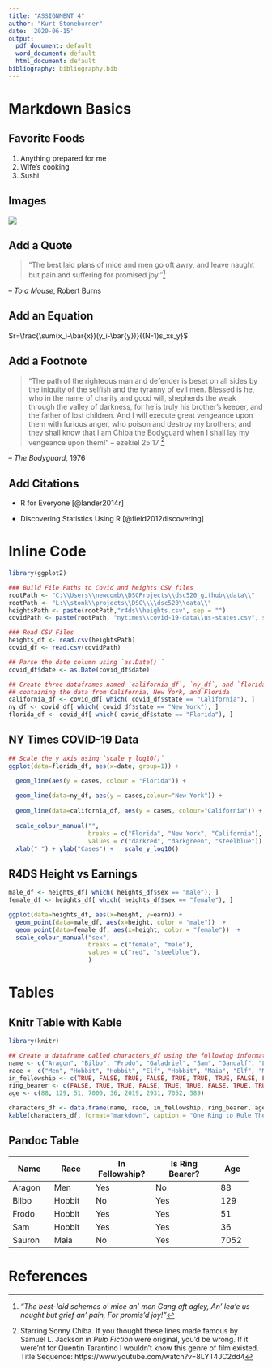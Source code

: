 ```yaml
---
title: "ASSIGNMENT 4"
author: "Kurt Stoneburner"
date: '2020-06-15'
output:
  pdf_document: default
  word_document: default
  html_document: default
bibliography: bibliography.bib
---
```


# Markdown Basics

## Favorite Foods
1. Anything prepared for me
1. Wife's cooking
1. Sushi

## Images

![](10-all-cases-log.png)

\pagebreak

## Add a Quote
> "The best laid plans of mice and men go oft awry, and leave naught but pain and suffering for promised joy."[^1]

-- *To a Mouse*, Robert Burns



## Add an Equation

$r=\frac{\sum(x_i-\bar{x})(y_i-\bar{y})}{(N-1)s_xs_y}$\newline\newline\newline

\pagebreak

## Add a Footnote

>"The path of the righteous man and defender is beset on all sides by the iniquity of the selfish and the tyranny of evil men. Blessed is he, who in the name of charity and good will, shepherds the weak through the valley of darkness, for he is truly his brother's keeper, and the father of lost children. And I will execute great vengeance upon them with furious anger, who poison and destroy my brothers; and they shall know that I am Chiba the Bodyguard when I shall lay my vengeance upon them!"
\newline
>-- ezekiel 25:17 [^2]

-- *The Bodyguard*, 1976

[^1]: *"The best-laid schemes o' mice an' men Gang aft agley, An' lea'e us nought but grief an' pain, For promis'd joy!"* 

[^2]: Starring Sonny Chiba. If you thought these lines made famous by Samuel L. Jackson in *Pulp Fiction* were original, you'd be wrong. If it were'nt for Quentin Tarantino I wouldn't know this genre of film existed.
\linebreak
Title Sequence: https://www.youtube.com/watch?v=8LYT4JC2dd4

## Add Citations

* R for Everyone [@lander2014r]

* Discovering Statistics Using R [@field2012discovering]

# Inline Code

```r
library(ggplot2)

### Build File Paths to Covid and heights CSV files
rootPath <- "C:\\Users\\newcomb\\DSCProjects\\dsc520_github\\data\\"
rootPath <- "L:\\stonk\\projects\\DSC\\\\dsc520\\data\\"
heightsPath <- paste(rootPath,"r4ds\\heights.csv", sep = "")
covidPath <- paste(rootPath, "nytimes\\covid-19-data\\us-states.csv", sep="")

### Read CSV Files
heights_df <- read.csv(heightsPath)
covid_df <- read.csv(covidPath)

## Parse the date column using `as.Date()``
covid_df$date <- as.Date(covid_df$date)

## Create three dataframes named `california_df`, `ny_df`, and `florida_df`
## containing the data from California, New York, and Florida
california_df <- covid_df[ which( covid_df$state == "California"), ]
ny_df <- covid_df[ which( covid_df$state == "New York"), ]
florida_df <- covid_df[ which( covid_df$state == "Florida"), ]

```


## NY Times COVID-19 Data


``` r
## Scale the y axis using `scale_y_log10()`
ggplot(data=florida_df, aes(x=date, group=1)) +

  geom_line(aes(y = cases, colour = "Florida")) +
  
  geom_line(data=ny_df, aes(y = cases,colour="New York")) +
  
  geom_line(data=california_df, aes(y = cases, colour="California")) +
  
  scale_colour_manual("",
                      breaks = c("Florida", "New York", "California"),
                      values = c("darkred", "darkgreen", "steelblue")) +
  xlab(" ") + ylab("Cases") +   scale_y_log10()

```

\pagebreak

## R4DS Height vs Earnings

``` r

male_df <- heights_df[ which( heights_df$sex == "male"), ]
female_df <- heights_df[ which( heights_df$sex == "female"), ]

ggplot(data=heights_df, aes(x=height, y=earn)) + 
  geom_point(data=male_df, aes(x=height, color = "male"))  +
  geom_point(data=female_df, aes(x=height, color = "female"))  +
  scale_colour_manual("sex",
                      breaks = c("female", "male"),
                      values = c("red", "steelblue"),
                      )

```

\pagebreak

# Tables



## Knitr Table with Kable



``` r

library(knitr)

## Create a dataframe called characters_df using the following information from LOTR
name <- c("Aragon", "Bilbo", "Frodo", "Galadriel", "Sam", "Gandalf", "Legolas", "Sauron", "Gollum")
race <- c("Men", "Hobbit", "Hobbit", "Elf", "Hobbit", "Maia", "Elf", "Maia", "Hobbit")
in_fellowship <- c(TRUE, FALSE, TRUE, FALSE, TRUE, TRUE, TRUE, FALSE, FALSE)
ring_bearer <- c(FALSE, TRUE, TRUE, FALSE, TRUE, TRUE, FALSE, TRUE, TRUE)
age <- c(88, 129, 51, 7000, 36, 2019, 2931, 7052, 589)

characters_df <- data.frame(name, race, in_fellowship, ring_bearer, age)
kable(characters_df, format="markdown", caption = "One Ring to Rule Them All")

```



## Pandoc Table

+-----------+-----------+----------------+-----------------+--------+
| Name      | Race      | In Fellowship? | Is Ring Bearer? | Age    |
+===========+===========+================+=================+========+
| Aragon    | Men       | Yes            | No              | 88     |
+-----------+-----------+----------------+-----------------+--------+
| Bilbo     | Hobbit    | No             | Yes             | 129    |
+-----------+-----------+----------------+-----------------+--------+
| Frodo     | Hobbit    | Yes            | Yes             | 51     |
+-----------+-----------+----------------+-----------------+--------+
| Sam       | Hobbit    | Yes            | Yes             | 36     |
+-----------+-----------+----------------+-----------------+--------+
| Sauron    | Maia      | No             | Yes             | 7052   |
+-----------+-----------+----------------+-----------------+--------+

# References



